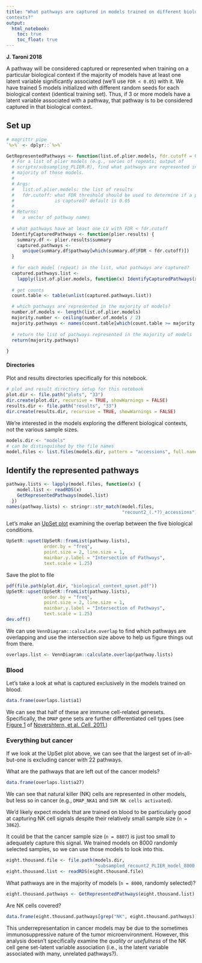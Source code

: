 ```yaml
---
title: "What pathways are captured in models trained on different biological 
contexts?"
output:   
  html_notebook: 
    toc: true
    toc_float: true
---
```


**J. Taroni 2018**

A pathway will be considered captured or represented when training on a 
particular biological context if the majority of models have at least one 
latent variable significantly associated (we'll use `FDR < 0.05`) with it.
We have trained 5 models initialized with different random seeds for each 
biological context (identical training set). 
Thus, if 3 or more models have a latent variable associated with a pathway,
that pathway is to be considered captured in that biological context.

## Set up 

```r
# magrittr pipe
`%>%` <- dplyr::`%>%`
```

```r
GetRepresentedPathways <- function(list.of.plier.models, fdr.cutoff = 0.05) {
  # For a list of plier models (e.g., series of repeats; output of
  # scripts/subsampling_PLIER.R), find what pathways are represented in a 
  # majority of those models. 
  #
  # Args:
  #   list.of.plier.models: the list of results
  #   fdr.cutoff: what FDR threshold should be used to determine if a pathway
  #               is captured? default is 0.05
  # 
  # Returns:
  #   a vector of pathway names
  
  # what pathways have at least one LV with FDR < fdr.cutoff
  IdentifyCapturedPathways <- function(plier.results) {
    summary.df <- plier.results$summary
    captured.pathways <- 
      unique(summary.df$pathway[which(summary.df$FDR < fdr.cutoff)])
  }
  
  # for each model (repeat) in the list, what pathways are captured? 
  captured.pathways.list <- 
    lapply(list.of.plier.models, function(x) IdentifyCapturedPathways(x$PLIER))
  
  # get counts
  count.table <- table(unlist(captured.pathways.list))

  # which pathways are represented in the majority of models?
  number.of.models <- length(list.of.plier.models)
  majority.number <- ceiling(number.of.models / 2)
  majority.pathways <- names(count.table[which(count.table >= majority.number)])
  
  # return the list of pathways represented in the majority of models  
  return(majority.pathways)
  
}
```

#### Directories

Plot and results directories specifically for this notebook.

```r
# plot and result directory setup for this notebook
plot.dir <- file.path("plots", "33")
dir.create(plot.dir, recursive = TRUE, showWarnings = FALSE)
results.dir <- file.path("results", "33")
dir.create(results.dir, recursive = TRUE, showWarnings = FALSE)
```

We're interested in the models exploring the different biological contexts,
not the various sample sizes.

```r
models.dir <- "models"
# can be distinguished by the file names
model.files <- list.files(models.dir, pattern = "accessions", full.names = TRUE)
```

## Identify the represented pathways

```r
pathway.lists <- lapply(model.files, function(x) {
    model.list <- readRDS(x)
    GetRepresentedPathways(model.list)
  })
names(pathway.lists) <- stringr::str_match(model.files,
                                           "recount2_(.*?)_accessions")[, 2]
```

Let's make an [UpSet plot](https://caleydo.org/tools/upset/) examining the 
overlap between the five biological conditions.

```r
UpSetR::upset(UpSetR::fromList(pathway.lists), 
              order.by = "freq",
              point.size = 2, line.size = 1,
              mainbar.y.label = "Intersection of Pathways",
              text.scale = 1.25)
```

Save the plot to file

```r
pdf(file.path(plot.dir, "biological_context_upset.pdf"))
UpSetR::upset(UpSetR::fromList(pathway.lists), 
              order.by = "freq",
              point.size = 2, line.size = 1,
              mainbar.y.label = "Intersection of Pathways",
              text.scale = 1.25)
dev.off()
```

We can use `VennDiagram::calculate.overlap` to find which pathways are 
overlapping and use the intersection size above to help us figure things out 
from there.

```r
overlaps.list <- VennDiagram::calculate.overlap(pathway.lists)
```

### Blood

Let's take a look at what is captured exclusively in the models trained on
blood. 

```r
data.frame(overlaps.list$a1)
```

We can see that half of these are immune cell-related genesets. 
Specifically, the `DMAP` gene sets are further differentiated cell types 
(see [Figure 1](https://www.ncbi.nlm.nih.gov/pmc/articles/PMC3049864/figure/F1/)
of [Novershtern, et al. _Cell._ 2011.](https://dx.doi.org/10.1016%2Fj.cell.2011.01.004))

### Everything but cancer

If we look at the UpSet plot above, we can see that the largest set of
in-all-but-one is excluding cancer with 22 pathways.

What are the pathways that are left out of the cancer models?

```r
data.frame(overlaps.list$a27)
```

We can see that natural killer (NK) cells are represented in other models,
but less so in cancer (e.g., `DMAP_NKA1` and `SVM NK cells activated`).

We'd likely expect models that are trained on blood to be particularly good 
at capturing NK cell signals despite their relatively small sample size 
(`n = 3862`).

It could be that the cancer sample size (`n = 8807`) is just too small to
adequately capture this signal.
We trained models on 8000 randomly selected samples, so we can use those models
to look into this.

```r
eight.thousand.file <- file.path(models.dir, 
                                 "subsampled_recount2_PLIER_model_8000.RDS")
eight.thousand.list <- readRDS(eight.thousand.file)
```

What pathways are in the majority of models (`n = 8000`, randomly selected)?

```r
eight.thousand.pathways <- GetRepresentedPathways(eight.thousand.list)
```

Are NK cells covered?

```r
data.frame(eight.thousand.pathways[grep("NK", eight.thousand.pathways)])
```

This underrepresentation in cancer models may be due to the sometimes 
immunosuppressive nature of the tumor microenvironment. 
However, this analysis doesn't specifically examine the _quality or usefulness_ 
of the NK cell gene set-latent variable association (i.e., is the latent 
variable associated with many, unrelated pathways?).

